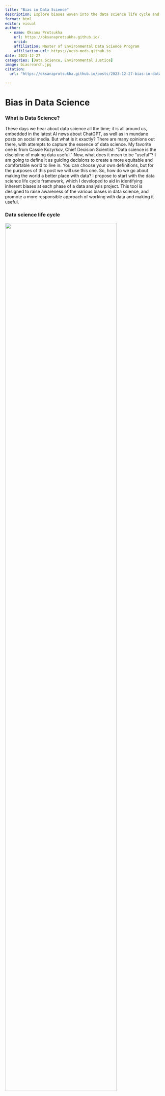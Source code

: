 ```yaml
---
title: "Bias in Data Science" 
description: Explore biases woven into the data science life cycle and how they impact outcomes.
format: html
editor: visual
author: 
  - name: Oksana Protsukha
    url: https://oksanaprotsukha.github.io/
    orcid: 
    affiliation: Master of Environmental Data Science Program
    affiliation-url: https://ucsb-meds.github.io
date: 2023-12-27
categories: [Data Science, Environmental Justice]
image: biasrearch.jpg
citation:
  url: "https://oksanaprotsukha.github.io/posts/2023-12-27-bias-in-data-science/"

---
```

# Bias in Data Science 

### What is Data Science?

These days we hear about data science all the time; it is all around us, embedded in the latest AI news about ChatGPT, as well as in mundane posts on social media. But what is it exactly? There are many opinions out there, with attempts to capture the essence of data science. My favorite one is from Cassie Kozyrkov, Chief Decision Scientist: “Data science is the discipline of making data useful.” Now, what does it mean to be “useful”? I am going to define it as guiding decisions to create a more equitable and comfortable world to live in. You can choose your own definitions, but for the purposes of this post we will use this one. So, how do we go about making the world a better place with data? I propose to start with the data science life cycle framework, which I developed to aid in identifying inherent biases at each phase of a data analysis project. This tool is designed to raise awareness of the various biases in data science, and promote a more responsible approach of working with data and making it useful.

### Data science life cycle

![](DataScienceLifeCycle.png){fig-alt="Dunkelflaute solutions" fig-align="left" width="85%"}

**Data science life cycle** is the journey to uncover patterns in the world around us to solve real-life problems with the help of data and data science tools. We can define the following steps of this journey: problem definition, data collection, data processing, data analysis, peer review, data communication and data consumption. While not all steps apply to every data analysis project or study, these capture the essence of the process. Next, let’s review each step in more detail and discuss any obvious and not so obvious pitfalls. 

### Data science life cycle phases 
#### **Problem definition**.
During this step, a data professional or researcher states a research question, defines a problem statement, establishes objectives, and defines the success criteria. The problem statement guides data collection and influences all subsequent steps. It’s important to understand that two different people might have very different convictions about the same subject or research goals. This is known as a researcher bias [1].\
**Scenario**: For instance, we are trying to understand whether fossil fuels are directly related to the warming effect of the Earth. A researcher working at a fossil fuel company might be interested in identifying the patterns that would show that fossil fuels have lower impact than usually thought. At the same time, an analyst at a renewable energy company, tasked with advocating for replacing fossil fuels, may focus on uncovering patterns that reveal the direct link between fossil fuel consumption and greenhouse gas emissions, while downplaying potential negative impacts on employment during the transition. 

![](biasrearch.jpg){fig-alt="Dunkelflaute solutions" style="float: right" width="40%"}

#### **Data collection**.
This is a critical step in the research as it directly impacts the quality of data that data professionals will be working with in the future. Data can be collected using multiple different methods, which can be divided into active and passive categories. Active data collection methods involve direct interaction with the subjects of research via surveys, field studies, literature review, interviews and others. Passive methods, on the other hand, rely on existing technologies to sample data, such as remote sensing. While passive data collection naturally offers more objectivity, it is not entirely free of bias. In the end, it's humans who program the machines and either due to complexity, cost or simple typos might introduce errors in the collection process, compromising data quality. Automation bias - the tendency to depend excessively on automated systems, which can lead to mistaken automated information overriding correct decisions - is real and it’s important to be aware of it. Active methods, in their turn, are prone to multiple biases such as sampling bias, confirmation bias, interviewer bias,  overgeneralization bias and availability bias among others.\
**Scenario**: A group of domestic and international researchers is studying climate adaptation across communities in Ghana. In Ghana most of the infrastructure is concentrated in the South of the country, where the weather conditions are milder and getting to the North of the country is expensive and time consuming [2]. Therefore researchers decide to focus on sampling the data from the Southern regions and if required extrapolate the findings to the rest of the country. In this scenario researchers committed availability, selection and interviewer biases since they collected data that was readily available and does not accurately represent the rest of the regions of the country. Though the data might be of high quality it cannot be used to draw conclusions about the whole country.

#### **Data processing**. 
This phase involves getting collected data ready for processing by removing or transforming unwanted or noisy data from a dataset, classifying values, reorganizing and joining datasets collected at different regions or over different periods, and others. Analysts and data professionals processing the datasets can introduce errors and biases into the final datasets if they are not careful. For instance, they can accidentally include or exclude certain data points trying to remove noise (selection bias); introduce unintentional errors or incorrect interpretations  based on their perspectives or expectations (observer bias); introduce unwanted temporal distortions, affecting the chronological order of events in the data (time-order bias).\
**Scenario**: A group of students is tasked with processing historical annual precipitation data across different regions of the world to create input for a machine learning prediction model. When they combined datasets with precipitation data from the European continent with the dataset from the North American continent, they forgot to apply the correct daytime format. As a result, time-order bias slipped unnoticed into the final dataset.

#### **Data analysis & modeling**.
At this stage, data professionals create data models and evaluate their performance and interpret the outputs. 
<figure style="float: left; margin: 0 0 10px 10px; padding: 10px;">
  <img src="https://imgs.xkcd.com/comics/machine_learning.png" alt="Alt Text" fig-alt="Dunkelflaute solutions" width="90%">
  <figcaption>
    <p>Source: <a href="https://xkcd.com/1838/">XKCD: Machine Learning</a></p>
  </figcaption>
</figure>

This is the phase that generates findings, which can be influenced by a variety of biases, including the two most prevalent ones: aggregation bias and confirmation bias. Aggregation Bias occurs when the data inputs contain prejudices, which are then amplified in the outputs of a model. Confirmation bias happens when a person designing a model unconsciously favors information that confirms their pre-existing beliefs or hypotheses.\

**Scenario (real-life scenario)**: Law enforcement agencies in the US use criminal risk assessment algorithms based on historical crime data for training predictive models. While in theory these models aim to enhance the accuracy of predicting future crimes and guide the allocation of policing resources, in practice, they rely on historical crime data with baked-in biases from policing practices—such as over-policing in certain neighborhoods or against specific demographics. As a result, predictions from these models can lead to an increased police presence in already over-policed areas, perpetuating a cycle of bias and potentially exacerbating social inequalities [2].\

#### **Peer review**. 
Though it might not be applicable to all data science projects (it should be), it's an important phase tasked with reviewing the findings, uncovering any biases and erroneous assumptions, and suggesting improvements. If a reviewer lacks sufficient expertise or motivation, they might overlook critical issues with the analysis. Moreover, endorsing or publishing a biased study might lead to an authority bias, where the study is given more consideration than it deserves, potentially propagating incorrect conclusions into decision-making.\
**Scenario (real-life example)**: Dr. Wei-Hock Soon, a scientist at the Harvard-Smithsonian Center for Astrophysics, published multiple studies showing that the sun's energy can largely explain recent global warming. Though the study has been largely debunked, it got support from the climate denial groups and used in debates related to climate change policies [3].

#### **Data communication**.
This might be one the most critical phases of data science - making it comprehensible and available to the general public. This is also the stage when the facts can be easily distorted and misinterpreted. It is easy to manipulate data without committing illegal actions or presenting bogus findings. Data visualizations, in particular, can be a tool to mislead a reader intentionally or unintentionally. Common issues may include: using the wrong type of chart or graph, including too many variables, using inconsistent scale, poor color choices and others. Likewise, the omission of information perceived by a researcher or publisher as irrelevant or as giving a less favorable review of the paper can lead to the misrepresentation of important findings. This is known as reporting bias, where only a selection of results is included in an analysis, covering only a portion of the relevant evidence. Such practices can result in flawed decisions and misguided future research.
<figure style="float: center; margin: 0 0 10px 10px; padding: 10px;">
  <img src="https://imgs.xkcd.com/comics/cell_phones.png" alt="Alt Text" fig-alt="Dunkelflaute solutions" width="90%">
  <figcaption>
    <p>Source: <a href="https://xkcd.com/925/">XKCD: Cell Phones</a></p>
  </figcaption>
</figure>

#### **Data consumption**. 
This is the final phase of the data science life cycle when findings are applied to solve real-life problems and serve as input for new or follow-up studies. Here, the onus is on the user or data consumer to understand the findings correctly before drawing conclusions. Even if all the preceding steps have successfully eliminated bias, the reader may still introduce a confirmation bias when interpreting the results.\
**Scenario (real-life example)**: 
A reader of the study on the Covid-19 vaccine holds a preconceived belief that vaccines cause illness. After reading the study, the reader draws the conclusion that because Covid-19 cases increased around the time when the vaccine was released, the vaccine indeed caused Covid-19. This conclusion ignores the fact that other factors played a role in the increase in Covid-19 cases, such as heightened levels of testing and improved monitoring [4].

### Aggregated view on Data Life Cycle Phases & Biases

| Data Life Cycle Phase      | Tasks                                                                                                                    | Common Biases                                                  |
|---------------------------|--------------------------------------------------------------------------------------------------------------------------|----------------------------------------------------------------|
| Problem definition        | States a research question, defines a problem statement, establishes objectives, and defines success criteria.            | Researcher bias                                                |
| Data collection           | Conduct surveys, field studies, literature review, interviews, record observations.                                      | Sampling bias, confirmation bias, interviewer bias, overgeneralization bias, availability bias                             |
| Data processing           | Clean data, classify data, remove and transform unwanted or noisy data from a dataset, reorganize, and join datasets collected at different regions or over different periods. | Selection bias, observer bias, time-to-order bias              |
| Data analysis & modeling  | Create data models and evaluate their performance and interpret the outputs.                                            | Aggregation bias, confirmation bias                             |
| Peer review               | Review the findings, uncovering any biases and erroneous assumptions, and suggest improvements to the analysis.          | Authority bias                                                 |
| Data communication        | Share the findings with the community and general public.                                                                | Reporting bias                                                 |
| Data consumption          | Apply the findings to make decisions, solve real-life problems, and use them as input for new or follow-up studies.       | Confirmation bias                                              |

### Conclusion
As we observe from our data science life cycle journey, data at every phase carries systemic biases that can easily skew findings and amplify disparities. If data professionals are not careful enough in their quest to make the world a better place, or in most cases, to simply solve mundane research and business problems, they might inadvertently exacerbate historical disparities and propagate them into the future via predictive models. Likewise, editors, peer reviewers, and the general public ought to be aware of the challenges and potential biases in the data science life cycle to become responsible consumers of data. The framework presented in this article is designed to assist in addressing these challenges and mitigating potential biases within data science, and as such to contribute to our goal of making the world a better place.\

**Citations**

<sup>[1]</sup> How Bias Affects Scientific Research | Science News Learning. 4 Dec. 2020, [source](https://www.sciencenews.org/learning/guide/component/how-bias-affects-scientific-research).

<sup>[2]</sup> UNDPGhana. Environment and Climate Change in Ghana Policy Brief. Dec. 2021, [source](https://www.undp.org/sites/g/files/zskgke326/files/migration/gh/e579ff4c8c129655c9f072d935069db49b04837ad192810ad872caa27658a36b.pdf).

<sup>[3]</sup> Gillis, Justin, and John Schwartz. “Deeper Ties to Corporate Cash for Doubtful Climate Researcher.” The New York Times, 21 Feb. 2015. NYTimes.com, [source](https://www.nytimes.com/2015/02/22/us/ties-to-corporate-cash-for-climate-change-researcher-Wei-Hock-Soon.html).

<sup>[4]</sup> Maxim Lisnic, Cole Polychronis, Alexander Lex, and Marina Kogan. 2023. Misleading Beyond Visual Tricks: How People Actually Lie with Charts. In Proceedings of the 2023 CHI Conference on Human Factors in Computing Systems (CHI '23), April 23–28, 2023, Hamburg, Germany. ACM, New York, NY, USA 21 Pages. [source](https://doi.org/10.1145/3544548.3580910).



